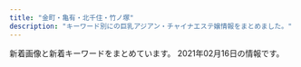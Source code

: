 ```yaml
---
title: "金町・亀有・北千住・竹ノ塚"
description: "キーワード別にの巨乳アジアン・チャイナエステ嬢情報をまとめました。"
---
```


新着画像と新着キーワードをまとめています。
2021年02月16日の情報です。

<DmmAffiliateIns />
<KeywordTable
  shops={
    [
    {
        "keywords": {},
        "img_links": [],
        "name": "\u5fc3",
        "station": "\u6885\u5cf6\u99c5",
        "url": "http://sumirety.xyz/"
    },
    {
        "keywords": {
            "87": 1,
            "83": 2,
            "90": 3,
            "C": 2,
            "D": 1,
            "86": 1
        },
        "img_links": [
            "http://bijin.este.work/s1.png",
            "http://bijin.este.work/2/uploadimg/1591253020.jpg",
            "http://bijin.este.work/sys1.jpg",
            "http://bijin.este.work/sys2.jpg",
            "http://bijin.este.work/2/uploadimg/1591252992.jpg",
            "http://bijin.este.work/2/uploadimg/1612668130.jpeg",
            "http://bijin.este.work/2/uploadimg/1597854926.jpeg",
            "http://bijin.este.work/2/uploadimg/1591886701.jpg",
            "http://bijin.este.work/news.jpg",
            "http://bijin.este.work/m.jpg",
            "http://bijin.este.work/head.jpg",
            "http://bijin.este.work/2/uploadimg/1591886646.jpg",
            "http://bijin.este.work/2/uploadimg/1600148455.jpeg",
            "http://bijin.este.work/int1.png",
            "http://bijin.este.work/staff_t.jpg"
        ],
        "url": "http://bijin.este.work/",
        "station": "\u5317\u5343\u4f4f\u99c5\u897f\u53e3",
        "name": "\u6fc0\u5b89\u7f8e\u4eba"
    },
    {
        "name": "You First*\u30e6\u30fc\u30d5\u30a1\u30fc\u30b9\u30c8",
        "img_links": [
            "http://youfirstesthe.com/images/top/ranking01.png",
            "http://youfirstesthe.com/upload/girl/img02/img1_0008.jpg",
            "http://youfirstesthe.com/upload/girl/img03/img1_0020.jpg",
            "http://youfirstesthe.com/upload/girl/img03/img1_0026.jpg",
            "http://youfirstesthe.com/images/top/ranking03.png",
            "http://youfirstesthe.com/upload/girl/img03/img2_0014.jpg",
            "http://youfirstesthe.com/upload/girl/img02/img1_0004.jpg",
            "http://youfirstesthe.com/upload/girl/img03/img3_0008.jpg",
            "http://youfirstesthe.com/images/common/tel.png",
            "http://youfirstesthe.com/upload/board/img_1555924960.jpg",
            "http://youfirstesthe.com/images/top/pickup_box.png",
            "http://youfirstesthe.com/upload/board/img_1547772766.jpg",
            "http://youfirstesthe.com/upload/girl/img02/img1_0021.jpg",
            "http://youfirstesthe.com/upload/girl/img03/img1_0019.jpg",
            "http://youfirstesthe.com/upload/board/img_1601452249.jpg",
            "http://youfirstesthe.com/images/top/list_btn.png",
            "http://youfirstesthe.com/upload/girl/img03/img4_0007.jpg",
            "http://youfirstesthe.com/images/top/news.png",
            "http://youfirstesthe.com/upload/girl/img02/img1_0019.jpg",
            "http://youfirstesthe.com/images/common/main_txt_corona.jpg",
            "http://youfirstesthe.com/upload/girl/img03/img2_0007.jpg",
            "http://youfirstesthe.com/upload/girl/img03/img2_0016.jpg",
            "http://youfirstesthe.com/upload/board/img_1558501433.jpg",
            "http://youfirstesthe.com/upload/girl/img03/img5_0008.jpg",
            "http://youfirstesthe.com/upload/girl/img02/img1_0024.jpg",
            "http://youfirstesthe.com/upload/girl/img03/img2_0020.jpg",
            "http://youfirstesthe.com/upload/girl/img03/img2_0003.jpg",
            "http://youfirstesthe.com/upload/girl/img03/img1_0024.jpg",
            "http://youfirstesthe.com/images/top/ranking02.png",
            "http://youfirstesthe.com/upload/girl/img03/img3_0003.jpg",
            "http://youfirstesthe.com/upload/board/img_1551939705.jpg",
            "http://youfirstesthe.com/upload/girl/img03/img1_0016.jpg",
            "http://youfirstesthe.com/upload/girl/img03/img1_0027.jpg",
            "http://youfirstesthe.com/upload/girl/img03/img1_0004.jpg",
            "http://youfirstesthe.com/upload/girl/img03/img1_0014.jpg",
            "http://youfirstesthe.com/upload/girl/img03/img3_0007.jpg",
            "http://youfirstesthe.com/upload/girl/img03/img1_0008.jpg",
            "http://youfirstesthe.com/upload/girl/img03/img3_0020.jpg",
            "http://youfirstesthe.com/upload/girl/img02/img1_0020.jpg",
            "http://youfirstesthe.com/upload/girl/img03/img4_0008.jpg",
            "http://youfirstesthe.com/upload/girl/img03/img2_0008.jpg",
            "http://youfirstesthe.com/upload/board/img_1600470945.jpg",
            "http://youfirstesthe.com/upload/girl/img02/img1_0014.jpg",
            "http://youfirstesthe.com/upload/girl/img03/img1_0003.jpg",
            "http://youfirstesthe.com/upload/girl/img02/img1_0016.jpg",
            "http://youfirstesthe.com/upload/girl/img02/img1_0026.jpg",
            "http://youfirstesthe.com/upload/girl/img03/img2_0019.jpg",
            "http://youfirstesthe.com/upload/girl/img02/img1_0003.jpg",
            "http://youfirstesthe.com/upload/girl/img03/img1_0015.jpg",
            "http://youfirstesthe.com/upload/girl/img02/img1_0027.jpg",
            "http://youfirstesthe.com/upload/girl/img03/img1_0007.jpg",
            "http://youfirstesthe.com/upload/girl/img02/img1_0007.jpg",
            "http://youfirstesthe.com/upload/girl/img03/img1_0021.jpg",
            "http://youfirstesthe.com/upload/girl/img02/img1_0015.jpg"
        ],
        "url": "http://youfirstesthe.com/",
        "keywords": {
            "C": 3,
            "\u30bb\u30af\u30b7\u30fc": 6,
            "G": 5,
            "86": 5,
            "D": 4,
            "F": 2,
            "91": 6,
            "E": 22,
            "89": 3,
            "90": 7,
            "87": 3,
            "94": 6,
            "95": 3,
            "92": 6,
            "93": 6,
            "88": 3
        },
        "station": "\u7dbe\u702c\u99c5\u6771\u53e3"
    },
    {
        "keywords": {
            "87": 10,
            "82": 5,
            "85": 5,
            "D": 15,
            "C": 16
        },
        "station": "JR\u91d1\u753a\u99c5\u5317\u53e3",
        "img_links": [
            "http://iyasinobara.oks.bz/images/room2.jpg",
            "http://iyasinobara.oks.bz/photos/sites/36/2020/11/2020112101523963.jpg",
            "http://iyasinobara.oks.bz/images/top.jpg",
            "http://iyasinobara.oks.bz/images/s_news.jpg",
            "http://iyasinobara.oks.bz/images/room1.jpg",
            "http://iyasinobara.oks.bz/images/room4.jpg",
            "http://iyasinobara.oks.bz/images/s_shedule.jpg",
            "http://iyasinobara.oks.bz/images/mobile.jpg",
            "http://iyasinobara.oks.bz/photos/sites/36/2021/01/2021011808544677.jpg",
            "http://iyasinobara.oks.bz/images/room3.jpg",
            "http://iyasinobara.oks.bz/images/s_staff.jpg",
            "http://iyasinobara.oks.bz/photos/sites/36/2020/02/2020021401252254.jpg",
            "http://iyasinobara.oks.bz/photos/sites/36/2019/12/2019121401184994.jpg"
        ],
        "name": "\u7652\u3057\u306e\u8594\u8587",
        "url": "http://iyasinobara.oks.bz/"
    },
    {
        "url": "http://www.relax-miyabi.com/",
        "keywords": {
            "88": 3,
            "86": 3,
            "D": 6
        },
        "name": "\u96c5",
        "station": "\u4e94\u53cd\u91ce\u99c5",
        "img_links": [
            "http://www.relax-miyabi.com/img/slider/3.jpg",
            "http://www.relax-miyabi.com/img/glo_02_off.jpg",
            "http://www.relax-miyabi.com/img/slider/1.jpg",
            "http://www.relax-miyabi.com/files/014-03.jpg",
            "http://www.relax-miyabi.com/img/top-h5R.jpg",
            "http://www.relax-miyabi.com/img/bnr-02_off.jpg",
            "http://www.relax-miyabi.com/img/top-course2_off.jpg",
            "http://www.relax-miyabi.com/img/icon_tel.png",
            "http://www.relax-miyabi.com/img/slider/2.jpg",
            "http://www.relax-miyabi.com/files/014.jpg",
            "http://www.relax-miyabi.com/img/footer-top_off.jpg",
            "http://www.relax-miyabi.com/img/top-course_off.jpg",
            "http://www.relax-miyabi.com/img/glo_05_off.jpg",
            "http://www.relax-miyabi.com/img/glo_04_off.jpg",
            "http://www.relax-miyabi.com/files/019-02.jpg",
            "http://www.relax-miyabi.com/files/014-02.jpg",
            "http://www.relax-miyabi.com/img/bnr-01_off.jpg",
            "http://www.relax-miyabi.com/files/019-03.jpg",
            "http://www.relax-miyabi.com/files/019.jpg",
            "http://www.relax-miyabi.com/img/glo_06_off.jpg",
            "http://www.relax-miyabi.com/img/h4-top.jpg",
            "http://www.relax-miyabi.com/img/glo_01_off.jpg",
            "http://www.relax-miyabi.com/img/top-h5R2.jpg",
            "http://www.relax-miyabi.com/img/glo_03_off.jpg"
        ]
    },
    {
        "url": "http://takamaru.xyz/",
        "name": "\u30b9\u30a4\u30fc\u30c8\u30cf\u30fc\u30c8",
        "station": "JR\u91d1\u753a\u99c5\u5317\u53e3",
        "keywords": {
            "C": 12
        },
        "img_links": [
            "http://takamaru.xyz/uploads/201009/1-201009125049594.jpg",
            "http://takamaru.xyz/static/picture/photo04.jpg",
            "http://takamaru.xyz/uploads/201219/1-201219155A2393.jpg",
            "http://takamaru.xyz/static/picture/photo03.jpg",
            "http://takamaru.xyz/static/picture/tite-staff1.jpg",
            "http://takamaru.xyz/static/picture/photo02.jpg",
            "http://takamaru.xyz/uploads/200717/1-200GFZ05BS.jpg",
            "http://takamaru.xyz/static/picture/baner.jpg",
            "http://takamaru.xyz/static/picture/top2.png",
            "http://takamaru.xyz/static/picture/mobile.png",
            "http://takamaru.xyz/uploads/201203/1-201203134202395.jpg",
            "http://takamaru.xyz/uploads/201007/1-20100G45100148.jpg",
            "http://takamaru.xyz/static/picture/tite-staff.jpg",
            "http://takamaru.xyz/static/picture/photo01.jpg",
            "http://takamaru.xyz/static/picture/news-tit.png",
            "http://takamaru.xyz/static/picture/news-tit1.jpg",
            "http://takamaru.xyz/static/picture/top.jpg",
            "http://takamaru.xyz/static/picture/baner2.jpg",
            "http://takamaru.xyz/uploads/200717/1-200GFUI0L0.jpg"
        ]
    },
    {
        "station": "JR\u91d1\u753a\u99c5\u5317\u53e3",
        "url": "http://urara.tyo.cm/",
        "keywords": {
            "84": 11,
            "D": 99,
            "85": 44,
            "86": 44
        },
        "img_links": [
            "http://urara.tyo.cm/photos/sites/5/2020/09/2020091508111353.jpg",
            "http://urara.tyo.cm/images/link_nav03.png",
            "http://urara.tyo.cm/images/slider03.png",
            "http://urara.tyo.cm/images/slider02.png",
            "http://urara.tyo.cm/images/pagetop.png",
            "http://urara.tyo.cm/images/tit_staff01.png",
            "http://urara.tyo.cm/images/top.png",
            "http://urara.tyo.cm/photos/sites/5/2020/07/2020072904152438.jpg",
            "http://urara.tyo.cm/photos/sites/5/2021/02/2021020505374552.jpg",
            "http://urara.tyo.cm/images/slider01.png",
            "http://urara.tyo.cm/photos/sites/5/2020/11/2020112706272440.jpg",
            "http://urara.tyo.cm/images/tit_staff02.png",
            "http://urara.tyo.cm/photos/sites/5/2020/07/2020072904152344.jpg",
            "http://urara.tyo.cm/photos/sites/5/2020/08/2020082101302071.jpg",
            "http://urara.tyo.cm/photos/sites/5/2020/07/2020072904152581.jpg",
            "http://urara.tyo.cm/photos/sites/5/2020/10/2020101305325670.jpg",
            "http://urara.tyo.cm/images/link_nav05.png",
            "http://urara.tyo.cm/images/link_nav01.png",
            "http://urara.tyo.cm/images/tit_info02.png",
            "http://urara.tyo.cm/images/tit_info01.png",
            "http://urara.tyo.cm/images/ico02.png",
            "http://urara.tyo.cm/images/link_nav06.png",
            "http://urara.tyo.cm/images/link_nav04.png",
            "http://urara.tyo.cm/images/link_nav02.png",
            "http://urara.tyo.cm/images/bg_infotit.png",
            "http://urara.tyo.cm/photos/sites/5/2020/07/2020072904152474.jpg"
        ],
        "name": "\u9e97"
    },
    {
        "url": "http://www.hi-msg.com/tulip/",
        "keywords": {},
        "img_links": [],
        "name": "Tulip\uff5e\u30c1\u30e5\u30fc\u30ea\u30c3\u30d7",
        "station": "JR\u5357\u5343\u4f4f\u99c5\u5357\u53e3"
    },
    {
        "station": "JR\u91d1\u753a\u99c5\u5317\u53e3",
        "url": "http://esthe-aroma.biz/",
        "img_links": [
            "http://esthe-aroma.biz/img/cg02.jpg",
            "http://esthe-aroma.biz/img/fla02.jpg",
            "http://esthe-aroma.biz/img/cg08.jpg",
            "http://esthe-aroma.biz/img/m04.jpg",
            "http://esthe-aroma.biz/img/m06.jpg",
            "http://esthe-aroma.biz/img/cg021.jpg",
            "http://esthe-aroma.biz/img/ff.jpg",
            "http://esthe-aroma.biz/img/cg011.jpg",
            "http://esthe-aroma.biz/img/cg081.jpg",
            "http://esthe-aroma.biz/img/cg06.jpg",
            "http://esthe-aroma.biz/img/cg03.jpg",
            "http://esthe-aroma.biz/img/m02a.jpg",
            "http://esthe-aroma.biz/img/m01.jpg",
            "http://esthe-aroma.biz/img/fla03.jpg",
            "http://esthe-aroma.biz/img/tr02.jpg",
            "http://esthe-aroma.biz/img/no.png",
            "http://esthe-aroma.biz/img/syst.jpg",
            "http://esthe-aroma.biz/img/m02.jpg",
            "http://esthe-aroma.biz/img/cg10.jpg",
            "http://esthe-aroma.biz/img/acct.jpg",
            "http://esthe-aroma.biz/img/m01a.jpg",
            "http://esthe-aroma.biz/img/top.jpg",
            "http://esthe-aroma.biz/img/m03a.jpg",
            "http://esthe-aroma.biz/img/cg101.jpg",
            "http://esthe-aroma.biz/img/cg05.jpg",
            "http://esthe-aroma.biz/img/tr01.jpg",
            "http://esthe-aroma.biz/img/fla01.jpg",
            "http://esthe-aroma.biz/img/cg09.jpg",
            "http://esthe-aroma.biz/img/cg01.jpg",
            "http://esthe-aroma.biz/img/m05a.jpg",
            "http://esthe-aroma.biz/img/cg07.jpg",
            "http://esthe-aroma.biz/img/m03.jpg",
            "http://esthe-aroma.biz/img/stal.jpg",
            "http://esthe-aroma.biz/img/m05.jpg"
        ],
        "name": "Sakura",
        "keywords": {
            "88": 4,
            "D": 18,
            "86": 14
        }
    },
    {
        "url": "http://e-luxury.work/",
        "img_links": [
            "http://e-luxury.work/images/head.jpg",
            "http://e-luxury.work/images/int1.jpg",
            "http://e-luxury.work/img/momoka1.jpg",
            "http://e-luxury.work/images/interior_t.jpg",
            "http://e-luxury.work/images/b1.jpg",
            "http://e-luxury.work/images/7.jpg",
            "http://e-luxury.work/images/6.jpg",
            "http://e-luxury.work/img/yuki1.jpg",
            "http://e-luxury.work/img/mimi1.jpg",
            "http://e-luxury.work/img/eri1.jpg",
            "http://e-luxury.work/img/kayo1.jpg",
            "http://e-luxury.work/images/news.jpg",
            "http://e-luxury.work/images/ta.jpg",
            "http://e-luxury.work/images/int2.jpg",
            "http://e-luxury.work/img/kayo2.jpg",
            "http://e-luxury.work/images/4.jpg",
            "http://e-luxury.work/images/tt.jpg",
            "http://e-luxury.work/images/3.jpg",
            "http://e-luxury.work/images/tel.jpg",
            "http://e-luxury.work/img/mina1.jpg",
            "http://e-luxury.work/images/1.jpg",
            "http://e-luxury.work/images/5.jpg",
            "http://e-luxury.work/images/2.jpg",
            "http://e-luxury.work/img/minami1.jpg",
            "http://e-luxury.work/images/mobile.jpg",
            "http://e-luxury.work/images/sys.jpg",
            "http://e-luxury.work/images/staff_t.jpg"
        ],
        "name": "Angel",
        "keywords": {},
        "station": "\u7dbe\u702c\u99c5\u897f\u53e3"
    },
    {
        "station": "JR\u4e80\u6709\u99c5\u5317\u53e3",
        "img_links": [],
        "name": "\u6e80\u8db3\u5ea6666",
        "keywords": {},
        "url": "http://manzoku666.ests.jp/"
    },
    {
        "keywords": {
            "E": 2,
            "D": 1
        },
        "name": "\u6cc9\u30fb\u3044\u305a\u307f",
        "station": "\u5317\u5343\u4f4f\u99c5\u6771\u53e3",
        "img_links": [
            "https://moon-love.info/images/noImg.jpg",
            "https://moon-love.info/images/returnBtn.png",
            "https://moon-love.info/js/sliderLine/slide_next.png",
            "https://moon-love.info/images/slider1/03.jpg",
            "https://moon-love.info/images/slider1/01.jpg",
            "https://moon-love.info/staffPhoto/b20200711151214.jpg",
            "https://moon-love.info/staffPhoto/s20200711151214.jpg",
            "https://moon-love.info/images/gallery1.png",
            "https://moon-love.info/staffPhoto/b20200527170611.jpg",
            "https://moon-love.info/staffPhoto/s20200527170611.jpg",
            "https://moon-love.info/uploadfiles/images/campaignIyasiHealCom.jpg",
            "https://moon-love.info/js/sliderLine/slide_prev.png",
            "https://moon-love.info/images/mobile.jpg",
            "https://moon-love.info/uploadfiles/Image/image.png",
            "https://moon-love.info/images/slider1/02.jpg"
        ],
        "url": "https://moon-love.info/"
    },
    {
        "station": "JR\u4e80\u6709\u99c5\u5317\u53e3",
        "name": "BODY RESORT",
        "url": "http://massage-esthe.red/",
        "img_links": [
            "http://massage-esthe.red/images/r5.jpg",
            "http://massage-esthe.red/images/staff_images/st6.jpg",
            "http://massage-esthe.red/images/an_5_02.jpg",
            "http://massage-esthe.red/images/an_6_01.jpg",
            "http://massage-esthe.red/images/staff_images/st3.jpg",
            "http://massage-esthe.red/images/slider/slide1s.png",
            "http://massage-esthe.red/images/an_6_02.jpg",
            "http://massage-esthe.red/images/staff_images/st7.jpg",
            "http://massage-esthe.red/images/slider/slide5.png",
            "http://massage-esthe.red/images/staff_images/st9.jpg",
            "http://massage-esthe.red/images/index-2.jpg",
            "http://massage-esthe.red/images/staff_images/st1.jpg",
            "http://massage-esthe.red/images/slider/slide2s.png",
            "http://massage-esthe.red/images/staff_images/sta2.jpg",
            "http://massage-esthe.red/images/staff_images/sta1.jpg",
            "http://massage-esthe.red/images/line1.jpg",
            "http://massage-esthe.red/images/slider/slide2.png",
            "http://massage-esthe.red/images/line.jpg",
            "http://massage-esthe.red/images/fbb.jpg",
            "http://massage-esthe.red/images/slider/slide3.png",
            "http://massage-esthe.red/images/an_2_01.jpg",
            "http://massage-esthe.red/images/an_3_02.jpg",
            "http://massage-esthe.red/images/index-1.jpg",
            "http://massage-esthe.red/images/an_3_01.jpg",
            "http://massage-esthe.red/images/r7.jpg",
            "http://massage-esthe.red/images/r4.jpg",
            "http://massage-esthe.red/images/no.png",
            "http://massage-esthe.red/images/an_4_01.jpg",
            "http://massage-esthe.red/images/staff_images/st5.jpg",
            "http://massage-esthe.red/images/staff_images/sta6.jpg",
            "http://massage-esthe.red/images/an_4_02.jpg",
            "http://massage-esthe.red/images/qr.jpg",
            "http://massage-esthe.red/images/an_1_01.jpg",
            "http://massage-esthe.red/images/r3.jpg",
            "http://massage-esthe.red/images/staff_images/st2.jpg",
            "http://massage-esthe.red/images/an_1_02.jpg",
            "http://massage-esthe.red/images/staff_images/st4.jpg",
            "http://massage-esthe.red/images/e.jpg",
            "http://massage-esthe.red/images/slider/slide1.png",
            "http://massage-esthe.red/images/staff_images/sta7.jpg",
            "http://massage-esthe.red/images/staff_images/sta9.jpg",
            "http://massage-esthe.red/images/slider/slide4s.png",
            "http://massage-esthe.red/images/an_5_01.jpg",
            "http://massage-esthe.red/images/staff_images/sl.png",
            "http://massage-esthe.red/images/r6.jpg",
            "http://massage-esthe.red/images/slider/slide3s.png",
            "http://massage-esthe.red/images/staff_images/sta4.jpg",
            "http://massage-esthe.red/images/an_2_02.jpg",
            "http://massage-esthe.red/images/slider/slide5s.png",
            "http://massage-esthe.red/images/r2.jpg",
            "http://massage-esthe.red/images/slider/slide4.png",
            "http://massage-esthe.red/images/staff_images/sta3.jpg",
            "http://massage-esthe.red/images/staff_images/sta5.jpg"
        ],
        "keywords": {
            "D": 20,
            "C": 2,
            "86": 32
        }
    },
    {
        "station": "JR\u91d1\u753a\u99c5\u5317\u53e3",
        "url": "http://www.kenyoku.work/",
        "keywords": {},
        "img_links": [
            "http://www.kenyoku.work/img/miki1.jpg",
            "http://www.kenyoku.work/images/s1.png",
            "http://www.kenyoku.work/images/info.png",
            "http://www.kenyoku.work/images/2.jpg",
            "http://www.kenyoku.work/images/sys.jpg",
            "http://www.kenyoku.work/images/1.jpg",
            "http://www.kenyoku.work/images/4.jpg",
            "http://www.kenyoku.work/img/ami1.jpg",
            "http://www.kenyoku.work/images/int2.png",
            "http://www.kenyoku.work/images/interior_t.jpg",
            "http://www.kenyoku.work/images/3.jpg",
            "http://www.kenyoku.work/images/b2.jpg",
            "http://www.kenyoku.work/images/int1.png",
            "http://www.kenyoku.work/images/staff_t.jpg",
            "http://www.kenyoku.work/images/b1.jpg",
            "http://www.kenyoku.work/img/risa1.jpg",
            "http://www.kenyoku.work/img/hana1.jpg",
            "http://www.kenyoku.work/images/mobile.jpg",
            "http://www.kenyoku.work/images/head.jpg",
            "http://www.kenyoku.work/images/news.jpg"
        ],
        "name": "\u5065\u6b32"
    },
    {
        "name": "Plaisir\u30fb\u30d7\u30ec\u30b8\u30fc\u30eb",
        "img_links": [
            "https://bright.xyz.mn/images/s_pick.png",
            "https://bright.xyz.mn/photos/sites/10/2021/02/2021020306534154.jpg",
            "https://bright.xyz.mn/images/s_face.jpg",
            "https://bright.xyz.mn/photos/sites/10/2020/08/2020081003373252.jpg",
            "https://bright.xyz.mn/photos/sites/10/2020/11/2020110507362248.jpg",
            "https://bright.xyz.mn/photos/sites/10/2021/02/2021020306534154-308x411.jpg",
            "https://bright.xyz.mn/photos/sites/10/2020/11/2020111606393626.jpg",
            "https://bright.xyz.mn/photos/sites/10/2020/07/202007261153576.jpg",
            "https://bright.xyz.mn/images/s_news.jpg",
            "https://bright.xyz.mn/images/top.png",
            "https://bright.xyz.mn/photos/sites/10/2020/07/2020072612030016.jpg",
            "https://bright.xyz.mn/images/1.jpg",
            "https://bright.xyz.mn/images/s_therapist.jpg",
            "https://bright.xyz.mn/images/mobile.jpg",
            "https://bright.xyz.mn/photos/sites/10/2020/11/2020112603202074-308x411.jpg",
            "https://bright.xyz.mn/photos/sites/10/2020/08/2020081003373131-308x411.jpg",
            "https://bright.xyz.mn/photos/sites/10/2020/11/2020112603202074.jpg",
            "https://bright.xyz.mn/photos/sites/10/2021/02/2021020809400871.jpg",
            "https://bright.xyz.mn/images/s_link.jpg",
            "https://bright.xyz.mn/images/end.png",
            "https://bright.xyz.mn/photos/sites/10/2020/08/2020081003373131.jpg",
            "https://bright.xyz.mn/photos/sites/10/2020/11/2020112603202174.jpg",
            "https://bright.xyz.mn/images/line.png",
            "https://bright.xyz.mn/photos/sites/10/2020/07/2020072611535558.jpg",
            "https://bright.xyz.mn/photos/sites/10/2020/02/2020022201512493.jpg",
            "https://bright.xyz.mn/images/new.jpg",
            "https://bright.xyz.mn/images/2.jpg",
            "https://bright.xyz.mn/photos/sites/10/2020/10/2020100804253425.jpg",
            "https://bright.xyz.mn/photos/sites/10/2020/02/2020022201512671.jpg",
            "https://bright.xyz.mn/photos/sites/10/2020/02/2020022201512635.jpg",
            "https://bright.xyz.mn/images/news_bj3.jpg",
            "https://bright.xyz.mn/images/staff_bj3.jpg"
        ],
        "url": "https://bright.xyz.mn/",
        "station": "JR\u4e80\u6709\u99c5\u5357\u53e3",
        "keywords": {
            "86": 44,
            "83": 22,
            "D": 116,
            "92": 22,
            "G": 22,
            "H": 22,
            "89": 44,
            "88": 66,
            "87": 44,
            "F": 22,
            "E": 88,
            "85": 22
        }
    },
    {
        "name": "\u611b",
        "img_links": [
            "http://ayase-ai.jpest.net/uploads//sites/33/2020/12/r1.png",
            "http://ayase-ai.jpest.net/uploads//sites/33/2020/12/r4-1.png",
            "http://ayase-ai.jpest.net/uploads//sites/33/2020/12/main_bottom.png",
            "http://ayase-ai.jpest.net/uploads//sites/33/2020/12/ss.png",
            "http://ayase-ai.jpest.net/uploads//sites/33/2020/11/g3-225x300.jpg",
            "http://ayase-ai.jpest.net/uploads//sites/33/2020/12/re.jpg",
            "http://ayase-ai.jpest.net/uploads//sites/33/2020/12/r2-1.png",
            "http://ayase-ai.jpest.net/uploads//sites/33/2020/12/shishu-2.png",
            "http://ayase-ai.jpest.net/uploads//sites/33/2020/11/g1.jpg",
            "http://ayase-ai.jpest.net/uploads//sites/33/2020/11/g2.jpg",
            "http://ayase-ai.jpest.net/uploads//sites/33/2020/11/g5.jpg",
            "http://ayase-ai.jpest.net/uploads//sites/33/2021/01/g1.jpg",
            "http://ayase-ai.jpest.net/uploads//sites/33/2020/12/main_bottom-1.png",
            "http://ayase-ai.jpest.net/uploads//sites/33/2020/11/g3.jpg",
            "http://ayase-ai.jpest.net/uploads//sites/33/2020/11/g2-225x300.jpg",
            "http://ayase-ai.jpest.net/uploads//sites/33/2020/12/main_top.png",
            "http://ayase-ai.jpest.net/uploads//sites/33/2020/11/m-top02-1.jpg",
            "http://ayase-ai.jpest.net/uploads//sites/33/2020/12/r3-1.png",
            "http://ayase-ai.jpest.net/uploads//sites/33/2021/01/g1-225x300.jpg",
            "http://ayase-ai.jpest.net/uploads//sites/33/2020/12/ma01-1.jpg",
            "http://ayase-ai.jpest.net/uploads//sites/33/2020/11/g5-225x300.jpg",
            "http://ayase-ai.jpest.net/uploads//sites/33/2020/12/main_top-1.png",
            "http://ayase-ai.jpest.net/uploads//sites/33/2020/11/g4-225x300.jpg",
            "http://ayase-ai.jpest.net/uploads//sites/33/2020/11/g1-225x300.jpg",
            "http://ayase-ai.jpest.net/uploads//sites/33/2020/11/g4.jpg",
            "http://ayase-ai.jpest.net/uploads//sites/33/2020/12/mobile-1.jpg",
            "http://ayase-ai.jpest.net/uploads//sites/33/2020/11/g6-225x300.jpg",
            "http://ayase-ai.jpest.net/uploads//sites/33/2020/11/g6.jpg"
        ],
        "keywords": {},
        "station": "\u7dbe\u702c\u99c5\u6771\u53e3",
        "url": "http://ayase-ai.jpest.net/"
    },
    {
        "name": "\u697d",
        "url": "http://raku.est888.com/",
        "keywords": {
            "87": 2,
            "D": 1,
            "C": 2,
            "89": 1
        },
        "station": "JR\u91d1\u753a\u99c5\u5317\u53e3",
        "img_links": [
            "http://raku.est888.com/css/staff/staff01-a.png",
            "http://raku.est888.com/css/nav/nav-001.jpg",
            "http://raku.est888.com/css/staff/staff002-a.png",
            "http://raku.est888.com/css/top02-left.png",
            "http://raku.est888.com/css/nav/nav-004.jpg",
            "http://raku.est888.com/css/nav/nav-005.jpg",
            "http://raku.est888.com/css/cam01.jpg",
            "http://raku.est888.com/css/nav/nav-003.jpg",
            "http://raku.est888.com/css/nav/nav-006.jpg",
            "http://raku.est888.com/css/osusume01.jpg",
            "http://raku.est888.com/css/tel.png",
            "http://raku.est888.com/css/staff/staff0001-a.png",
            "http://raku.est888.com/css/nav/nav-002.jpg"
        ]
    },
    {
        "url": "http://ningyo-hime.com/",
        "station": "\u7dbe\u702c\u99c5\u6771\u53e3",
        "img_links": [
            "http://ningyo-hime.com/staffPhoto/b20191003141511.jpg",
            "http://ningyo-hime.com/staffPhoto/s20201212112712.jpg",
            "http://ningyo-hime.com/staffPhoto/b20200905132814.jpg",
            "http://ningyo-hime.com/images/returnBtn.png",
            "http://ningyo-hime.com/staffPhoto/b20200707192550.jpg",
            "http://ningyo-hime.com/staffPhoto/s20200630134438.jpg",
            "http://ningyo-hime.com/images/slider1/03.jpg",
            "http://ningyo-hime.com/images/gallery1.png",
            "http://ningyo-hime.com/staffPhoto/s20200707192550.jpg",
            "http://ningyo-hime.com/staffPhoto/s20200905132814.jpg",
            "http://ningyo-hime.com/images/slider1/01.jpg",
            "http://ningyo-hime.com/images/mobile.jpg",
            "http://ningyo-hime.com/staffPhoto/s20201230174356.jpg",
            "http://ningyo-hime.com/js/sliderLine/slide_prev.png",
            "http://ningyo-hime.com/staffPhoto/b20201101082513.jpg",
            "http://ningyo-hime.com/staffPhoto/b20201230174356.jpg",
            "http://ningyo-hime.com/staffPhoto/s20201101082513.jpg",
            "http://ningyo-hime.com/uploadfiles/Image/campaignNingyoHimeCom.jpg",
            "http://ningyo-hime.com/js/sliderLine/slide_next.png",
            "http://ningyo-hime.com/staffPhoto/s20200626161755.jpg",
            "http://ningyo-hime.com/staffPhoto/b20200626161755.jpg",
            "http://ningyo-hime.com/staffPhoto/s20201212104914.jpg",
            "http://ningyo-hime.com/staffPhoto/b20201212104914.jpg",
            "http://ningyo-hime.com/staffPhoto/b20200630134438.jpg",
            "http://ningyo-hime.com/staffPhoto/b20201212112712.jpg",
            "http://ningyo-hime.com/staffPhoto/s20191003141511.jpg"
        ],
        "keywords": {
            "84": 1,
            "D": 5,
            "C": 2
        },
        "name": "\u4eba\u9b5a\u59eb"
    },
    {
        "station": "JR\u4e80\u6709\u99c5\u5357\u53e3",
        "name": "Lux\u30fb\u30e9\u30c3\u30af\u30b9",
        "keywords": {
            "85": 2,
            "88": 2,
            "C": 14,
            "E": 2,
            "87": 1,
            "84": 1,
            "D": 3,
            "G": 1
        },
        "url": "https://lux.abnavi.info/",
        "img_links": [
            "http://komajo2.a1.ies.bz/upload/sites/13/2020/12/2020121219411983.jpg",
            "https://lux.abnavi.info/images/nbj3.jpg",
            "https://lux.abnavi.info/images/room2.jpg",
            "https://lux.abnavi.info/images/s_pick.jpg",
            "https://lux.abnavi.info/images/acc6.jpg",
            "https://lux.abnavi.info/photos/sites/13/2020/12/2020121219411983.jpg",
            "https://lux.abnavi.info/images/room3.jpg",
            "https://lux.abnavi.info/images/s_link.png",
            "http://komajo2.a1.ies.bz/upload/sites/13/2020/12/2020121219412237.jpg",
            "https://lux.abnavi.info/photos/sites/13/2020/12/2020121219412237.jpg",
            "https://lux.abnavi.info/photos/sites/13/2021/02/2021020819130189.jpg",
            "https://lux.abnavi.info/photos/sites/13/2020/12/2020121219411956.jpg",
            "https://lux.abnavi.info/images/acc5.jpg",
            "https://lux.abnavi.info/images/acc3.jpg",
            "https://lux.abnavi.info/images/acc2.jpg",
            "https://lux.abnavi.info/images/s_staff.png",
            "https://lux.abnavi.info/images/room4.jpg",
            "http://komajo2.a1.ies.bz/upload/sites/13/2021/02/2021020819130189.jpg",
            "https://lux.abnavi.info/images/acc4.jpg",
            "https://lux.abnavi.info/photos/sites/13/2020/12/2020121219412144.jpg",
            "https://lux.abnavi.info/images/top.png",
            "https://lux.abnavi.info/photos/sites/13/2020/12/2020121219411715.jpg",
            "https://lux.abnavi.info/images/mobile.png",
            "https://lux.abnavi.info/images/info.jpg",
            "https://lux.abnavi.info/images/acc1.jpg",
            "https://lux.abnavi.info/images/s_news.png",
            "https://lux.abnavi.info/images/nbj1.png",
            "https://lux.abnavi.info/images/room1.jpg"
        ]
    },
    {
        "station": "JR\u4e80\u6709\u99c5\u5357\u53e3",
        "img_links": [
            "http://koi.rankuens.com/css/staff/staff08.jpg",
            "http://koi.rankuens.com/css/nav/nav02.jpg",
            "http://koi.rankuens.com/css/nav/nav01.jpg",
            "http://koi.rankuens.com/css/nav/nav03.jpg",
            "http://koi.rankuens.com/css/nav/nav06.jpg",
            "http://koi.rankuens.com/css/top005.jpg",
            "http://koi.rankuens.com/css/right.jpg",
            "http://koi.rankuens.com/css/top-001.jpg",
            "http://koi.rankuens.com/css/staff/staff0005-b.jpg",
            "http://koi.rankuens.com/css/staff/staff0006.jpg",
            "http://koi.rankuens.com/css/staff/staff0005.jpg",
            "http://koi.rankuens.com/css/nav/nav05.jpg",
            "http://koi.rankuens.com/css/top004.jpg",
            "http://koi.rankuens.com/css/staff/staff10.jpg",
            "http://koi.rankuens.com/css/left.jpg",
            "http://koi.rankuens.com/css/head03.jpg",
            "http://koi.rankuens.com/css/nav/nav04.jpg",
            "http://koi.rankuens.com/css/staff/staff09.jpg"
        ],
        "name": "\u604b\u4eba\u697d\u5712",
        "keywords": {
            "D": 3,
            "86": 2,
            "89": 1,
            "87": 2,
            "E": 2
        },
        "url": "http://koi.rankuens.com/"
    },
    {
        "name": "Spring-\u30b9\u30d7\u30ea\u30f3\u30b0-",
        "url": "http://spring02.est888.com/",
        "keywords": {
            "G": 1,
            "89": 1,
            "C": 4,
            "90": 3,
            "E": 2,
            "84": 1,
            "85": 3,
            "91": 1
        },
        "img_links": [
            "http://spring02.est888.com/css/staff/staff003-b.png",
            "http://spring02.est888.com/css/nav/nav-001.png",
            "http://spring02.est888.com/css/tel.png",
            "http://spring02.est888.com/css/osusume01.png",
            "http://spring02.est888.com/css/staff/staff09.png",
            "http://spring02.est888.com/css/staff/staff005.png",
            "http://spring02.est888.com/css/staff/staff005-b.png",
            "http://spring02.est888.com/css/staff/staff0008.png",
            "http://spring02.est888.com/css/staff/staff04.png",
            "http://spring02.est888.com/css/staff/staff005-a.png",
            "http://spring02.est888.com/css/nav/nav-006.png",
            "http://spring02.est888.com/css/staff/staff12.png",
            "http://spring02.est888.com/css/staff/staff12-b.png",
            "http://spring02.est888.com/css/staff/staff008-b.png",
            "http://spring02.est888.com/css/staff/staff11.png",
            "http://spring02.est888.com/css/nav/nav-005.png",
            "http://spring02.est888.com/css/staff/staff010-b.png",
            "http://spring02.est888.com/css/staff/staff12-a.png",
            "http://spring02.est888.com/css/top04.png",
            "http://spring02.est888.com/css/staff/staff04-a.png",
            "http://spring02.est888.com/css/top003.png",
            "http://spring02.est888.com/css/staff/staff01-b.png",
            "http://spring02.est888.com/css/staff/staff09-a.png",
            "http://spring02.est888.com/css/top01.png",
            "http://spring02.est888.com/css/staff/staff010.png",
            "http://spring02.est888.com/css/staff/staff11-a.png",
            "http://spring02.est888.com/css/staff/staff04-b.png",
            "http://spring02.est888.com/css/nav/nav-004.png",
            "http://spring02.est888.com/css/staff/staff09-b.png",
            "http://spring02.est888.com/css/staff/staff03-a.png",
            "http://spring02.est888.com/css/top02-left.png",
            "http://spring02.est888.com/css/nav/nav-003.png",
            "http://spring02.est888.com/css/nav/nav-002.png",
            "http://spring02.est888.com/css/staff/staff01-a.png",
            "http://spring02.est888.com/css/staff/staff010-a.png",
            "http://spring02.est888.com/css/staff/staff03.png",
            "http://spring02.est888.com/css/staff/staff11-b.png",
            "http://spring02.est888.com/css/staff/staff01.png"
        ],
        "station": "\u7dbe\u702c\u99c5\u897f\u53e3"
    },
    {
        "url": "http://relax-esthe.tokyo/",
        "img_links": [
            "http://relax-esthe.tokyo/css/staff/staff01.png",
            "http://relax-esthe.tokyo/css/staff/staff02.png",
            "http://relax-esthe.tokyo/css/staff/staff05.png",
            "http://relax-esthe.tokyo/css/top-left01.jpg",
            "http://relax-esthe.tokyo/css/m-top-right02.jpg",
            "http://relax-esthe.tokyo/css/staff/staff0n.png",
            "http://relax-esthe.tokyo/css/m-right.jpg",
            "http://relax-esthe.tokyo/css/m-top-right03.jpg",
            "http://relax-esthe.tokyo/css/m-left.jpg",
            "http://relax-esthe.tokyo/css/staff/staff07.png",
            "http://relax-esthe.tokyo/css/staff/staff06.png",
            "http://relax-esthe.tokyo/css/m-head1.jpg",
            "http://relax-esthe.tokyo/images/call.png",
            "http://relax-esthe.tokyo/css/staff/staff08.png",
            "http://relax-esthe.tokyo/css/m-top02.jpg",
            "http://relax-esthe.tokyo/css/m-top-right04.jpg",
            "http://relax-esthe.tokyo/css/staff/staff03.png",
            "http://relax-esthe.tokyo/css/m-yejiao.jpg",
            "http://relax-esthe.tokyo/css/m-top-right01.jpg"
        ],
        "name": "\u3084\u3059\u3089\u304e",
        "keywords": {},
        "station": "\u6885\u5cf6\u99c5"
    },
    {
        "img_links": [
            "http://bananokoi.ies.bz/photos/sites/53/2021/01/2021011602200137.jpg",
            "http://bananokoi.ies.bz/photos/sites/53/2020/12/2020122306264975.jpg",
            "http://bananokoi.ies.bz/photos/sites/53/2019/10/2019100807095912.jpg",
            "http://bananokoi.ies.bz/photos/sites/53/2020/01/2020010303302126.jpg",
            "http://bananokoi.ies.bz/photos/sites/53/2020/03/2020031706295336.jpg",
            "http://bananokoi.ies.bz/photos/sites/53/2020/10/2020101906190427.jpg",
            "http://bananokoi.ies.bz/images/top.jpg",
            "http://bananokoi.ies.bz/photos/sites/53/2020/08/2020081801004276.jpg",
            "http://bananokoi.ies.bz/photos/sites/53/2020/02/202002210532112.jpg",
            "http://bananokoi.ies.bz/photos/sites/53/2020/02/2020022204462823.jpg",
            "http://bananokoi.ies.bz/photos/sites/53/2019/09/2019093008164370.jpg",
            "http://bananokoi.ies.bz/images/news_bj1.png",
            "http://bananokoi.ies.bz/photos/sites/53/2020/10/2020101705493891.jpg",
            "http://bananokoi.ies.bz/images/s_link.png",
            "http://bananokoi.ies.bz/photos/sites/53/2021/02/2021020705035989.jpg",
            "http://bananokoi.ies.bz/photos/sites/53/2020/11/2020110503264562.jpg",
            "http://bananokoi.ies.bz/photos/sites/53/2020/12/2020121503311780.jpg",
            "http://bananokoi.ies.bz/photos/sites/53/2019/11/2019112509563092.jpg",
            "http://bananokoi.ies.bz/photos/sites/53/2019/11/2019111506470991.jpg",
            "http://bananokoi.ies.bz/photos/sites/53/2019/12/2019120604135958.jpg",
            "http://bananokoi.ies.bz/photos/sites/53/2020/06/2020061703534053.jpg",
            "http://bananokoi.ies.bz/photos/sites/53/2021/01/2021011905294561.jpg",
            "http://bananokoi.ies.bz/photos/sites/53/2020/02/2020021601411955.jpg",
            "http://bananokoi.ies.bz/photos/sites/53/2020/01/2020012905580453.jpg",
            "http://bananokoi.ies.bz/photos/sites/53/2019/11/201911280504516.jpg",
            "http://bananokoi.ies.bz/photos/sites/53/2020/03/2020032705040960.jpg",
            "http://bananokoi.ies.bz/photos/sites/53/2019/11/2019112805045756.jpg",
            "http://bananokoi.ies.bz/photos/sites/53/2020/01/2020011802175754.jpg",
            "http://bananokoi.ies.bz/photos/sites/53/2019/08/2019082408250582.jpg",
            "http://bananokoi.ies.bz/photos/sites/53/2020/06/2020063005375274.jpg",
            "http://bananokoi.ies.bz/photos/sites/53/2019/09/2019091001154919.jpg",
            "http://bananokoi.ies.bz/photos/sites/53/2020/01/2020012905575764.jpg",
            "http://bananokoi.ies.bz/photos/sites/53/2020/08/202008300527126.jpg",
            "http://bananokoi.ies.bz/photos/sites/53/2020/11/202011280901218.jpg",
            "http://bananokoi.ies.bz/photos/sites/53/2019/12/2019120604140617.jpg",
            "http://bananokoi.ies.bz/images/s3.jpg",
            "http://bananokoi.ies.bz/photos/sites/53/2020/02/2020020108400986.jpg",
            "http://bananokoi.ies.bz/photos/sites/53/2019/11/2019112805050353.jpg",
            "http://bananokoi.ies.bz/images/news_bj3.png",
            "http://bananokoi.ies.bz/photos/sites/53/2020/02/2020021601411832.jpg",
            "http://bananokoi.ies.bz/photos/sites/53/2019/08/2019082409223122.jpg",
            "http://bananokoi.ies.bz/photos/sites/53/2020/02/2020020204205679.jpg",
            "http://bananokoi.a6.reraku.work/upload/sites/53/2021/02/2021020705035989.jpg",
            "http://bananokoi.ies.bz/photos/sites/53/2019/12/2019120604141324.jpg",
            "http://bananokoi.ies.bz/photos/sites/53/2019/09/2019093008164995.jpg",
            "http://bananokoi.ies.bz/photos/sites/53/2020/01/2020011802175533.jpg",
            "http://bananokoi.ies.bz/photos/sites/53/2021/01/2021010905422788.jpg",
            "http://bananokoi.ies.bz/photos/sites/53/2019/10/201910100356119.jpg",
            "http://bananokoi.ies.bz/photos/sites/53/2019/08/2019082205504462.jpg",
            "http://bananokoi.ies.bz/photos/sites/53/2020/03/2020031706294445.jpg",
            "http://bananokoi.ies.bz/photos/sites/53/2020/12/2020120601271370.jpg",
            "http://bananokoi.ies.bz/photos/sites/53/2020/07/2020072004552537.jpg",
            "http://bananokoi.ies.bz/photos/sites/53/2020/09/2020091405284352.jpg",
            "http://bananokoi.ies.bz/photos/sites/53/2020/01/2020010804074123.jpg",
            "http://bananokoi.ies.bz/photos/sites/53/2021/01/2021010706341642.jpg",
            "http://bananokoi.ies.bz/photos/sites/53/2019/10/2019100807095937.jpg",
            "http://bananokoi.ies.bz/photos/sites/53/2020/02/2020020108400481.jpg",
            "http://bananokoi.ies.bz/photos/sites/53/2020/01/2020010804073793.jpg",
            "http://bananokoi.ies.bz/photos/sites/53/2020/11/2020110807293666.jpg",
            "http://bananokoi.ies.bz/images/mobile.jpg",
            "http://bananokoi.ies.bz/photos/sites/53/2020/11/2020111505532746.jpg",
            "http://bananokoi.ies.bz/photos/sites/53/2020/01/2020010303301377.jpg",
            "http://bananokoi.ies.bz/images/end.jpg",
            "http://bananokoi.ies.bz/photos/sites/53/2020/12/2020121106361635.jpg",
            "http://bananokoi.ies.bz/images/s_news.png",
            "http://bananokoi.ies.bz/images/s_staff.png",
            "http://bananokoi.ies.bz/photos/sites/53/2019/10/2019101907391084.jpg",
            "http://bananokoi.ies.bz/photos/sites/53/2019/11/2019112509562424.jpg"
        ],
        "keywords": {
            "85": 306,
            "86": 442,
            "82": 102,
            "D": 680,
            "87": 238,
            "E": 204,
            "83": 272,
            "88": 68,
            "C": 585
        },
        "station": "\u7dbe\u702c\u99c5\u6771\u53e3",
        "url": "http://bananokoi.ies.bz/",
        "name": "\u82b1\u306e\u604b"
    },
    {
        "station": "\u6885\u5cf6\u99c5",
        "keywords": {},
        "name": "\u5065\u5eb7\u306e\u5bb6",
        "url": "http://kenkounoie-umejima.este88.com/",
        "img_links": [
            "http://kenkounoie-umejima.este88.com/images/acc5.jpg",
            "http://kenkounoie-umejima.este88.com/images/info.png",
            "http://kenkounoie-umejima.este88.com/images/img2.jpg",
            "http://kenkounoie-umejima.este88.com/images/img1.jpg",
            "http://kenkounoie-umejima.este88.com/images/acc2.jpg",
            "http://kenkounoie-umejima.este88.com/gals/rika1.jpg",
            "http://kenkounoie-umejima.este88.com/images/acc1.jpg",
            "http://kenkounoie-umejima.este88.com/images/qr.jpg",
            "http://kenkounoie-umejima.este88.com/gals/emi1.jpg",
            "http://kenkounoie-umejima.este88.com/i/sp02.jpg",
            "http://kenkounoie-umejima.este88.com/gals/kiki1.jpg",
            "http://kenkounoie-umejima.este88.com/gals/mimi1.jpg",
            "http://kenkounoie-umejima.este88.com/images/img3.jpg",
            "http://kenkounoie-umejima.este88.com/images/acc4.jpg",
            "http://kenkounoie-umejima.este88.com/images/acc3.jpg",
            "http://kenkounoie-umejima.este88.com/images/img4.jpg",
            "http://kenkounoie-umejima.este88.com/gals/akane1.jpg",
            "http://kenkounoie-umejima.este88.com/gals/ai1.jpg",
            "http://kenkounoie-umejima.este88.com/gals/risa1.jpg"
        ]
    },
    {
        "station": "\u7dbe\u702c\u99c5",
        "url": "https://heart-peace.business.site/",
        "keywords": {},
        "name": "heart Peace \uff5e\u30cf\u30fc\u30c8\u30d4\u30fc\u30b9\uff5e",
        "img_links": []
    },
    {
        "name": "LUCKY",
        "keywords": {
            "84": 3,
            "D": 4,
            "87": 4,
            "89": 2,
            "C": 8,
            "90": 5,
            "83": 5,
            "92": 3,
            "86": 2
        },
        "img_links": [
            "http://lucky.weblog.tc/2/uploadimg/1591253175.jpg",
            "http://lucky.weblog.tc/2/uploadimg/1591253020.jpg",
            "http://lucky.weblog.tc/2/uploadimg/1591886646.jpg",
            "http://lucky.weblog.tc/2/uploadimg/1591252992.jpg",
            "http://lucky.weblog.tc/2/uploadimg/1600148455.jpeg",
            "http://lucky.weblog.tc/2/uploadimg/1613027456.jpeg",
            "http://lucky.weblog.tc/2/uploadimg/1591886701.jpg",
            "http://lucky.weblog.tc/2/uploadimg/1597854926.jpeg",
            "http://lucky.weblog.tc/2/uploadimg/1610781080.jpeg",
            "http://lucky.weblog.tc/icon2.png",
            "http://lucky.weblog.tc/loader.png"
        ],
        "url": "http://lucky.weblog.tc/",
        "station": "\u7dbe\u702c\u99c5\u6771\u53e3"
    },
    {
        "station": "\u5800\u5207\u83d6\u84b2\u5712\u99c5",
        "name": "\u541b\u5b89",
        "keywords": {},
        "url": "https://kungangm.jimdofree.com/",
        "img_links": [
            "https://image.jimcdn.com/app/cms/image/transf/dimension=1080x1024:format=jpg/path/s491738307dab8ed0/image/i0ab0a1b77accb1c7/version/1613196837/image.jpg",
            "https://image.jimcdn.com/app/cms/image/transf/dimension=1080x1024:format=jpg/path/s491738307dab8ed0/image/ie54739bfe4411825/version/1611138624/image.jpg",
            "https://image.jimcdn.com/app/cms/image/transf/none/path/s491738307dab8ed0/image/iba7a970dbc047ea1/version/1613136060/image.jpg",
            "https://image.jimcdn.com/app/cms/image/transf/none/path/s491738307dab8ed0/image/i5806f8c0fbbca598/version/1417614009/image.jpg"
        ]
    },
    {
        "url": "http://h-rlx.xyz/",
        "station": "JR\u4e80\u6709\u99c5\u5317\u53e3",
        "name": "\u82b1\u5c4b",
        "img_links": [
            "http://h-rlx.xyz/girl/011.jpg",
            "http://h-rlx.xyz/girl/010.jpg",
            "http://h-rlx.xyz/girl/04.jpg",
            "http://h-rlx.xyz/images/info_10.jpg",
            "http://h-rlx.xyz/images/index_01.jpg",
            "http://h-rlx.xyz/images/index_12.jpg",
            "http://h-rlx.xyz/images/index_06.jpg",
            "http://h-rlx.xyz/girl/03a.jpg",
            "http://h-rlx.xyz/images/index_05.jpg",
            "http://h-rlx.xyz/girl/012.jpg",
            "http://h-rlx.xyz/images/index_21.jpg",
            "http://h-rlx.xyz/images/index_09.jpg",
            "http://h-rlx.xyz/images/index_14.jpg",
            "http://h-rlx.xyz/images/index_07.jpg",
            "http://h-rlx.xyz/girl/00.jpg",
            "http://h-rlx.xyz/images/index_10.jpg",
            "http://h-rlx.xyz/girl/08a.jpg",
            "http://h-rlx.xyz/girl/09.jpg",
            "http://h-rlx.xyz/images/index_16.jpg",
            "http://h-rlx.xyz/girl/08.jpg",
            "http://h-rlx.xyz/images/index_04.jpg",
            "http://h-rlx.xyz/images/staff_10.jpg",
            "http://h-rlx.xyz/images/rec_10.jpg",
            "http://h-rlx.xyz/girl/04a.jpg",
            "http://h-rlx.xyz/girl/05a.jpg",
            "http://h-rlx.xyz/girl/013.jpg",
            "http://h-rlx.xyz/images/index_11.jpg",
            "http://h-rlx.xyz/girl/06.jpg",
            "http://h-rlx.xyz/images/02.jpg",
            "http://h-rlx.xyz/images/index_15.jpg",
            "http://h-rlx.xyz/images/index_24.jpg",
            "http://h-rlx.xyz/girl/02.jpg",
            "http://h-rlx.xyz/images/index_19.jpg",
            "http://h-rlx.xyz/girl/014.jpg",
            "http://h-rlx.xyz/images/index_23.jpg",
            "http://h-rlx.xyz/images/info.jpg",
            "http://h-rlx.xyz/girl/07.jpg",
            "http://h-rlx.xyz/girl/07a.jpg",
            "http://h-rlx.xyz/images/index_18.jpg",
            "http://h-rlx.xyz/images/index_20.jpg",
            "http://h-rlx.xyz/girl/03.jpg",
            "http://h-rlx.xyz/images/index_26.jpg",
            "http://h-rlx.xyz/girl/09a.jpg",
            "http://h-rlx.xyz/girl/01a.jpg",
            "http://h-rlx.xyz/girl/015.jpg",
            "http://h-rlx.xyz/images/rec.jpg",
            "http://h-rlx.xyz/girl/012a.jpg",
            "http://h-rlx.xyz/girl/013a.jpg",
            "http://h-rlx.xyz/images/index_02.jpg",
            "http://h-rlx.xyz/girl/05.jpg",
            "http://h-rlx.xyz/images/01.jpg",
            "http://h-rlx.xyz/girl/06a.jpg",
            "http://h-rlx.xyz/images/index_03.jpg",
            "http://h-rlx.xyz/girl/01.jpg"
        ],
        "keywords": {}
    },
    {
        "img_links": [
            "http://bientid.xyz/webstyle/sp_header.png",
            "http://bientid.xyz/uploads/allimg/210126/1-210126150KC30.jpg",
            "http://bientid.xyz/webstyle/sp_ico03.png",
            "http://bientid.xyz/uploads/210126/1-210126150T3c8.jpg",
            "http://bientid.xyz/webstyle/info.jpg",
            "http://bientid.xyz/uploads/210203/1-21020315120VF.jpg",
            "http://bientid.xyz/webstyle/end.png",
            "http://bientid.xyz/webstyle/sp_ico04.png",
            "http://bientid.xyz/uploads/allimg/210126/1-210126150H2237.jpg",
            "http://bientid.xyz/uploads/210203/1-210203151151H2.jpg",
            "http://bientid.xyz/uploads/allimg/200513/1-2005131R509.jpg",
            "http://bientid.xyz/uploads/allimg/210126/1-210126150FEB.jpg",
            "http://bientid.xyz/uploads/210203/1-210203151134C5.jpg",
            "http://bientid.xyz/webstyle/sp_ico02.png",
            "http://bientid.xyz/webstyle/sp_ico05.png",
            "http://bientid.xyz/uploads/allimg/210126/1-210126140942300.png",
            "http://bientid.xyz/webstyle/sp_ico01.png",
            "http://bientid.xyz/uploads/allimg/210104/1-210104143G2.jpg",
            "http://bientid.xyz/uploads/allimg/210126/1-210126150A4T4.jpg",
            "http://bientid.xyz/webstyle/sp_ico06.png",
            "http://bientid.xyz/uploads/allimg/200704/1-200F41K637.jpg"
        ],
        "url": "http://bientid.xyz/",
        "name": "\u521d\u604b",
        "keywords": {
            "D": 3,
            "86": 1,
            "C": 9,
            "88": 1
        },
        "station": "\u7af9\u30ce\u585a\u99c5\u897f\u53e3"
    },
    {
        "img_links": [
            "https://anna.iest.info/images/05.jpg",
            "https://anna.iest.info/photos/sites/32/2020/09/2020092310104790.jpg",
            "https://anna.iest.info/photos/sites/32/2020/09/2020092310230663.jpg",
            "https://anna.iest.info/photos/sites/32/2021/01/2021012102543828.jpg",
            "https://anna.iest.info/images/side_link02.png",
            "https://anna.iest.info/photos/sites/32/2020/12/2020122407252653.jpg",
            "https://anna.iest.info/photos/sites/32/2021/01/2021012302265121.jpg",
            "https://anna.iest.info/images/side_link03.png",
            "https://anna.iest.info/images/room2.jpg",
            "https://anna.iest.info/photos/sites/32/2020/09/2020092310180247.jpg",
            "https://anna.iest.info/photos/sites/32/2020/09/2020092310053060.jpg",
            "https://anna.iest.info/images/room4.jpg",
            "https://anna.iest.info/images/room3.jpg",
            "https://anna.iest.info/photos/sites/32/2020/11/2020110204554291.jpg",
            "https://anna.iest.info/photos/sites/32/2021/01/202101230226466.jpg",
            "https://anna.iest.info/photos/sites/32/2020/10/2020102309073277.jpg",
            "https://anna.iest.info/images/sp_top.jpg",
            "https://anna.iest.info/photos/sites/32/2020/09/2020092404431618.jpg",
            "https://anna.iest.info/photos/sites/32/2020/09/2020092310095442.jpg",
            "https://anna.iest.info/photos/sites/32/2021/01/2021012102544587.jpg",
            "https://anna.iest.info/photos/sites/32/2020/09/2020092310084345.jpg",
            "https://anna.iest.info/images/room1.jpg",
            "https://anna.iest.info/images/top.png",
            "https://anna.iest.info/images/09.jpg",
            "https://anna.iest.info/photos/sites/32/2020/09/2020092310053021.jpg"
        ],
        "url": "https://anna.iest.info/",
        "keywords": {
            "87": 92,
            "86": 25,
            "85": 23,
            "E": 69,
            "83": 23,
            "88": 23,
            "C": 46,
            "80": 23,
            "D": 94
        },
        "name": "\u5b89\u5a1c\u30fb\u30a2\u30f3\u30ca",
        "station": "\u7af9\u30ce\u585a\u99c5\u6771\u53e3"
    },
    {
        "url": "http://rakuen.ies.fun/",
        "keywords": {
            "85": 5,
            "83": 5,
            "C": 5,
            "D": 15,
            "86": 10
        },
        "img_links": [
            "http://rakuen.ies.fun/photos/sites/40/2021/02/2021020106592856.jpg",
            "http://rakuen.ies.fun/images/s3.jpg",
            "http://rakuen.ies.fun/images/mobile.jpg",
            "http://rakuen.ies.fun/images/room4.jpg",
            "http://rakuen.ies.fun/photos/sites/40/2021/02/202102010659230.jpg",
            "http://rakuen.ies.fun/images/info.jpg",
            "http://rakuen.ies.fun/images/s_staff.png",
            "http://rakuen.ies.fun/images/info2.jpg",
            "http://rakuen.ies.fun/images/s_news.jpg",
            "http://rakuen.ies.fun/images/room1.jpg",
            "http://rakuen.ies.fun/images/room2.jpg",
            "http://rakuen.ies.fun/photos/sites/40/2021/02/2021020106592140.jpg",
            "http://rakuen.ies.fun/images/tel.jpg",
            "http://rakuen.ies.fun/images/room3.jpg",
            "http://rakuen.ies.fun/images/s_link.png",
            "http://rakuen.ies.fun/photos/sites/40/2021/02/2021020106591748.jpg"
        ],
        "name": "\u7e01",
        "station": "\u897f\u65b0\u4e95\u99c5\u897f\u53e3"
    },
    {
        "img_links": [
            "http://angela.esjp.xyz/girl/5.jpg",
            "http://angela.esjp.xyz/images/newsbg.png",
            "http://angela.esjp.xyz/images/mobile_bg.png",
            "http://angela.esjp.xyz/girl/4.jpg",
            "http://angela.esjp.xyz/images/roomimg/photo01.jpg",
            "http://angela.esjp.xyz/girl/3.jpg",
            "http://angela.esjp.xyz/images/nophotos.jpg",
            "http://angela.esjp.xyz/images/topbg.jpg",
            "http://angela.esjp.xyz/girl/1.jpg",
            "http://angela.esjp.xyz/images/staff_bg.png",
            "http://angela.esjp.xyz/images/roomimg/photo02.jpg",
            "http://angela.esjp.xyz/images/pickup_line.png",
            "http://angela.esjp.xyz/girl/6.jpg",
            "http://angela.esjp.xyz/images/tel_footer.png",
            "http://angela.esjp.xyz/girl/2.jpg"
        ],
        "name": "Angela \u30a2\u30f3\u30b8\u30a7\u30e9",
        "station": "\u7dbe\u702c\u99c5\u6771\u53e3",
        "url": "http://angela.esjp.xyz/",
        "keywords": {}
    },
    {
        "url": "http://kokoroan.jps.cm/",
        "img_links": [
            "http://kokoroan.jps.cm/images/ser2.jpg",
            "http://kokoroan.jps.cm/images/mobile.jpg",
            "http://kokoroan.jps.cm/images/room4.jpg",
            "http://kokoroan.jps.cm/images/ser1.jpg",
            "http://kokoroan.jps.cm/photos/sites/31/2019/06/2019060614301966.jpg",
            "http://kokoroan.jps.cm/images/girl-z2.jpg",
            "http://kokoroan.jps.cm/images/room1.jpg",
            "http://kokoroan.jps.cm/images/service_line.jpg",
            "http://kokoroan.jps.cm/images/bj3.jpg",
            "http://kokoroan.jps.cm/photos/sites/31/2019/02/2019021213081728.jpg",
            "http://kokoroan.jps.cm/images/girl-z1.jpg",
            "http://kokoroan.jps.cm/images/room2.jpg",
            "http://kokoroan.jps.cm/images/staff_line.jpg",
            "http://kokoroan.jps.cm/images/mobile2.jpg",
            "http://kokoroan.jps.cm/images/ser5.jpg",
            "http://kokoroan.jps.cm/images/ser3.jpg",
            "http://kokoroan.jps.cm/images/top.jpg",
            "http://kokoroan.jps.cm/images/ser4.jpg",
            "http://kokoroan.jps.cm/photos/sites/31/2020/08/2020082513400117.jpg",
            "http://kokoroan.jps.cm/images/room3.jpg",
            "http://kokoroan.jps.cm/photos/sites/31/2020/10/2020100113045422.jpg",
            "http://kokoroan.jps.cm/images/end.jpg"
        ],
        "name": "\u5922\u306e\u5bb6",
        "station": "\u7af9\u30ce\u585a\u99c5\u6771\u53e3",
        "keywords": {
            "C": 13,
            "D": 2,
            "84": 1,
            "86": 2,
            "83": 1
        }
    },
    {
        "name": "\u82b1\u306e\u5922",
        "url": "http://www.hananoyume.esjp.info/",
        "keywords": {
            "89": 1,
            "86": 2,
            "88": 1,
            "D": 7,
            "87": 5,
            "E": 1
        },
        "station": "JR\u4e80\u6709\u99c5\u5357\u53e3",
        "img_links": [
            "http://www.hananoyume.esjp.info/images/s1.jpg",
            "http://www.hananoyume.esjp.info/files/009-03.jpg",
            "http://www.hananoyume.esjp.info/files/011-02.jpg",
            "http://www.hananoyume.esjp.info/files/001.jpg",
            "http://www.hananoyume.esjp.info/images/shop/shop02.jpg",
            "http://www.hananoyume.esjp.info/files/010-03.jpg",
            "http://www.hananoyume.esjp.info/files/007-03.jpg",
            "http://www.hananoyume.esjp.info/files/001-03.jpg",
            "http://www.hananoyume.esjp.info/images/shop/shop01.jpg",
            "http://www.hananoyume.esjp.info/files/006.jpg",
            "http://www.hananoyume.esjp.info/files/010-02.jpg",
            "http://www.hananoyume.esjp.info/images/main_bottom.png",
            "http://www.hananoyume.esjp.info/images/service.png",
            "http://www.hananoyume.esjp.info/images/zi_massage.png",
            "http://www.hananoyume.esjp.info/files/011-03.jpg",
            "http://www.hananoyume.esjp.info/images/tel.png",
            "http://www.hananoyume.esjp.info/files/008-03.jpg",
            "http://www.hananoyume.esjp.info/images/s2.jpg",
            "http://www.hananoyume.esjp.info/files/009.jpg",
            "http://www.hananoyume.esjp.info/images/main_top.png",
            "http://www.hananoyume.esjp.info/files/007-02.jpg",
            "http://www.hananoyume.esjp.info/images/infotiao1.jpg",
            "http://www.hananoyume.esjp.info/files/006-02.jpg",
            "http://www.hananoyume.esjp.info/images/pick.png",
            "http://www.hananoyume.esjp.info/images/new3.png",
            "http://www.hananoyume.esjp.info/files/010.jpg",
            "http://www.hananoyume.esjp.info/files/008.jpg",
            "http://www.hananoyume.esjp.info/files/001-02.jpg",
            "http://www.hananoyume.esjp.info/files/007.jpg",
            "http://www.hananoyume.esjp.info/images/s3.jpg",
            "http://www.hananoyume.esjp.info/files/005.jpg",
            "http://www.hananoyume.esjp.info/images/maga.jpg",
            "http://www.hananoyume.esjp.info/images/shop/shop03.jpg",
            "http://www.hananoyume.esjp.info/files/003.jpg",
            "http://www.hananoyume.esjp.info/files/003-02.jpg",
            "http://www.hananoyume.esjp.info/images/zi_staff.png",
            "http://www.hananoyume.esjp.info/files/005-03.jpg",
            "http://www.hananoyume.esjp.info/files/003-03.jpg",
            "http://www.hananoyume.esjp.info/images/xian.png",
            "http://www.hananoyume.esjp.info/images/new1.png",
            "http://www.hananoyume.esjp.info/files/006-03.jpg",
            "http://www.hananoyume.esjp.info/files/009-02.jpg",
            "http://www.hananoyume.esjp.info/files/005-02.jpg",
            "http://www.hananoyume.esjp.info/files/008-02.jpg",
            "http://www.hananoyume.esjp.info/images/shop/shop04.jpg",
            "http://www.hananoyume.esjp.info/files/011.jpg"
        ]
    },
    {
        "img_links": [
            "https://besteste.com/staffPhoto/s20210206174033.jpg",
            "https://besteste.com/staffPhoto/b20201104202637.jpg",
            "https://besteste.com/staffPhoto/b20210206174451.jpg",
            "https://besteste.com/staffPhoto/b20201104202235.jpg",
            "https://besteste.com/images/slider1/01.jpg",
            "https://besteste.com/staffPhoto/b20201223163111.jpg",
            "https://besteste.com/staffPhoto/s20210206174329.jpg",
            "https://besteste.com/staffPhoto/s20201104202740.jpg",
            "https://besteste.com/staffPhoto/s20201104201732.jpg",
            "https://besteste.com/staffPhoto/s20210206174605.jpg",
            "https://besteste.com/staffPhoto/b20201104202024.jpg",
            "https://besteste.com/staffPhoto/s20201104202122.jpg",
            "https://besteste.com/js/sliderLine/slide_next.png",
            "https://besteste.com/staffPhoto/s20201104202235.jpg",
            "https://besteste.com/staffPhoto/s20201104202559.jpg",
            "https://besteste.com/staffPhoto/s20210206174451.jpg",
            "https://besteste.com/staffPhoto/b20201104201732.jpg",
            "https://besteste.com/staffPhoto/s20210206174200.jpg",
            "https://besteste.com/images/mobile.jpg",
            "https://besteste.com/staffPhoto/b20201104202559.jpg",
            "https://besteste.com/js/sliderLine/slide_prev.png",
            "https://besteste.com/staffPhoto/b20210206174200.jpg",
            "https://besteste.com/staffPhoto/b20201104202122.jpg",
            "https://besteste.com/staffPhoto/b20210206174033.jpg",
            "https://besteste.com/staffPhoto/s20201223163111.jpg",
            "https://besteste.com/staffPhoto/s20201104202024.jpg",
            "https://besteste.com/staffPhoto/b20201104202356.jpg",
            "https://besteste.com/images/slider1/03.jpg",
            "https://besteste.com/staffPhoto/b20210206174329.jpg",
            "https://besteste.com/staffPhoto/b20210206174605.jpg",
            "https://besteste.com/images/returnBtn.png",
            "https://besteste.com/staffPhoto/s20201104202637.jpg",
            "https://besteste.com/staffPhoto/s20201104202356.jpg",
            "https://besteste.com/staffPhoto/b20201104202740.jpg",
            "https://besteste.com/staffPhoto/b20201104202509.jpg",
            "https://besteste.com/staffPhoto/s20201104202509.jpg"
        ],
        "url": "https://besteste.com/",
        "name": "\u685c",
        "keywords": {
            "C": 1,
            "86": 1,
            "85": 2,
            "E": 2,
            "D": 2
        },
        "station": "JR\u4e80\u6709\u99c5\u5317\u53e3"
    },
    {
        "keywords": {},
        "img_links": [
            "http://www.es-sakura.xyz/uploads/180223/1-1P2231S940503.jpg",
            "http://www.es-sakura.xyz/uploads/180222/1-1P22215242NA.jpg",
            "http://www.es-sakura.xyz/uploads/200922/1-200922100322149.jpg",
            "http://www.es-sakura.xyz/uploads/180223/1-1P2231T00a38.jpg",
            "http://www.es-sakura.xyz/uploads/180222/1-1P222152341c1.jpg",
            "http://www.es-sakura.xyz/uploads/200522/1-200522132410304.jpg",
            "http://www.es-sakura.xyz/templets/default/pc/picture/staffs.png",
            "http://www.es-sakura.xyz/uploads/201029/1-201029155224493.jpg",
            "http://www.es-sakura.xyz/uploads/180223/1-1P2231T1545P.png",
            "http://www.es-sakura.xyz/uploads/171031/1-1G0311G505933.jpg",
            "http://www.es-sakura.xyz/templets/default/pc/picture/s_news.png",
            "http://www.es-sakura.xyz/templets/default/pc/picture/end1.jpg",
            "http://www.es-sakura.xyz/uploads/171031/1-1G0311G4095M.jpg",
            "http://www.es-sakura.xyz/uploads/171031/1-1G0311G344914.jpg",
            "http://www.es-sakura.xyz/uploads/201221/1-201221161331T9.jpg",
            "http://www.es-sakura.xyz/templets/default/pc/picture/s_staff.png",
            "http://www.es-sakura.xyz/uploads/180222/1-1P222152311W5.jpg",
            "http://www.es-sakura.xyz/uploads/200522/1-2005221325354W.jpg",
            "http://www.es-sakura.xyz/uploads/171031/1-1G0311G556445.jpg",
            "http://www.es-sakura.xyz/uploads/210201/1-21020115145M35.jpg",
            "http://www.es-sakura.xyz/templets/default/pc/picture/face.png",
            "http://www.es-sakura.xyz/uploads/171031/1-1G0311G531445.jpg",
            "http://www.es-sakura.xyz/uploads/180222/1-1P222152505H4.jpg",
            "http://www.es-sakura.xyz/uploads/180903/1-1PZ31G00N60.jpg",
            "http://www.es-sakura.xyz/templets/default/pc/picture/s_pick.png",
            "http://www.es-sakura.xyz/uploads/allimg/180705/1-1PF515001a41.jpg"
        ],
        "url": "http://www.es-sakura.xyz/",
        "station": "\u6885\u5cf6\u99c5",
        "name": "\u3055\u304f\u3089"
    },
    {
        "station": "JR\u91d1\u753a\u99c5\u5317\u53e3",
        "url": "http://spring.est888.com/",
        "img_links": [
            "http://spring.est888.com/css/staff/staff010.png",
            "http://spring.est888.com/css/staff/staff14.png",
            "http://spring.est888.com/css/staff/staff012-a.png",
            "http://spring.est888.com/css/staff/staff012-b.png",
            "http://spring.est888.com/css/staff/staff004.png",
            "http://spring.est888.com/css/staff/staff0005-b.png",
            "http://spring.est888.com/css/staff/staff0005-a.png",
            "http://spring.est888.com/css/staff/staff14-a.png",
            "http://spring.est888.com/css/staff/staff17-b.png",
            "http://spring.est888.com/css/top001.png",
            "http://spring.est888.com/css/nav/nav-001.png",
            "http://spring.est888.com/css/top0000000003.jpg",
            "http://spring.est888.com/css/staff/staff11-a.png",
            "http://spring.est888.com/css/staff/staff13.png",
            "http://spring.est888.com/css/staff/staff14-b.png",
            "http://spring.est888.com/css/staff/staff17.png",
            "http://spring.est888.com/css/nav/nav-004.png",
            "http://spring.est888.com/css/tel.png",
            "http://spring.est888.com/css/staff/staff11.png",
            "http://spring.est888.com/css/staff/staff001-b.png",
            "http://spring.est888.com/css/staff/staff17-a.png",
            "http://spring.est888.com/css/staff/staff004-a.png",
            "http://spring.est888.com/css/nav/nav-003.png",
            "http://spring.est888.com/css/staff/staff001.png",
            "http://spring.est888.com/css/nav/nav-006.png",
            "http://spring.est888.com/css/staff/staff0005.png",
            "http://spring.est888.com/css/staff/staff13-a.png",
            "http://spring.est888.com/css/staff/staff001-a.png",
            "http://spring.est888.com/css/staff/staff012.png",
            "http://spring.est888.com/css/staff/staff16.png",
            "http://spring.est888.com/css/staff/staff11-b.png",
            "http://spring.est888.com/css/staff/staff004-b.png",
            "http://spring.est888.com/css/nav/nav-005.png",
            "http://spring.est888.com/css/staff/staff16-a.png",
            "http://spring.est888.com/css/staff/staff010-a.png",
            "http://spring.est888.com/css/staff/staff16-b.png",
            "http://spring.est888.com/css/staff/staff0010-b.png",
            "http://spring.est888.com/css/nav/nav-002.png"
        ],
        "name": "Spring \uff5e\u30b9\u30d7\u30ea\u30f3\u30b0\uff5e",
        "keywords": {
            "90": 5,
            "C": 3,
            "D": 3,
            "91": 1,
            "84": 1,
            "85": 2,
            "E": 1,
            "89": 1
        }
    },
    {
        "img_links": [
            "http://aroma-heal.com/img/adrs.jpg",
            "http://aroma-heal.com/img/t-a.jpg",
            "http://aroma-heal.com/img/tit.jpg",
            "http://aroma-heal.com/img/t-s.jpg",
            "http://aroma-heal.com/img/t-r.jpg",
            "http://aroma-heal.com/img/pc.jpg",
            "http://aroma-heal.com/img/sys3.png",
            "http://aroma-heal.com/img/cam.jpg",
            "http://aroma-heal.com/staff/mimi/01.jpg",
            "http://aroma-heal.com/img/t-o.jpg",
            "http://aroma-heal.com/img/sys4.png",
            "http://aroma-heal.com/img/pic.jpg",
            "http://aroma-heal.com/img/add.jpg",
            "http://aroma-heal.com/staff/aoi/01.jpg",
            "http://aroma-heal.com/img/info.jpg",
            "http://aroma-heal.com/img/t-t.jpg",
            "http://aroma-heal.com/img/sys2.png",
            "http://aroma-heal.com/img/botton.jpg",
            "http://aroma-heal.com/img/paypay.png",
            "http://aroma-heal.com/img/tel.jpg",
            "http://aroma-heal.com/img/sysetc.png",
            "http://aroma-heal.com/img/sys1.png",
            "http://aroma-heal.com/staff/yuki/01.jpg"
        ],
        "url": "http://aroma-heal.com/",
        "keywords": {},
        "name": "\u7f8e\u5802",
        "station": "JR\u5317\u5343\u4f4f\u99c5\u6771\u53e3"
    },
    {
        "station": "JR\u91d1\u753a\u99c5\u5317\u53e3",
        "url": "http://www.yurikago-massage.work/",
        "img_links": [
            "http://www.yurikago-massage.work/img/sta6.jpg",
            "http://www.yurikago-massage.work/img/st8.jpg",
            "http://www.yurikago-massage.work/img/fla-2.jpg",
            "http://www.yurikago-massage.work/img/sta10.jpg",
            "http://www.yurikago-massage.work/img/st10.jpg",
            "http://www.yurikago-massage.work/img/st9.jpg",
            "http://www.yurikago-massage.work/img/st11.jpg",
            "http://www.yurikago-massage.work/img/sta7.jpg",
            "http://www.yurikago-massage.work/img/st6.jpg",
            "http://www.yurikago-massage.work/img/sta9.jpg",
            "http://www.yurikago-massage.work/img/st7.jpg",
            "http://www.yurikago-massage.work/img/fla-1.jpg",
            "http://www.yurikago-massage.work/img/sta12.jpg",
            "http://www.yurikago-massage.work/img/nos.jpg",
            "http://www.yurikago-massage.work/img/st09.jpg",
            "http://www.yurikago-massage.work/img/st12.jpg",
            "http://www.yurikago-massage.work/img/sta8.jpg",
            "http://www.yurikago-massage.work/img/mo.png",
            "http://www.yurikago-massage.work/img/sta11.jpg",
            "http://www.yurikago-massage.work/img/botton.jpg"
        ],
        "name": "\u3086\u308a\u304b\u3054",
        "keywords": {
            "E": 4,
            "87": 4,
            "F": 4,
            "88": 4,
            "85": 8,
            "C": 14,
            "86": 2,
            "D": 10
        }
    },
    {
        "keywords": {
            "86": 3,
            "85": 3,
            "D": 4,
            "C": 1,
            "83": 1,
            "87": 1,
            "E": 2,
            "90": 1
        },
        "station": "JR\u5317\u5343\u4f4f\u99c5\u6771\u53e3",
        "img_links": [
            "http://iris.este.work/2/uploadimg/1587527512.jpg",
            "http://iris.este.work/head.jpg",
            "http://iris.este.work/2/uploadimg/1597642441.jpeg",
            "http://iris.este.work/2/uploadimg/1597806778.jpg",
            "http://iris.este.work/2/uploadimg/1587527299.jpg",
            "http://iris.este.work/sys2.jpg",
            "http://iris.este.work/2/uploadimg/1591787978.jpg",
            "http://iris.este.work/2/uploadimg/1610606533.jpg",
            "http://iris.este.work/s1.png",
            "http://iris.este.work/news.jpg",
            "http://iris.este.work/sys1.jpg",
            "http://iris.este.work/staff_t.jpg",
            "http://iris.este.work/int1.png",
            "http://iris.este.work/2/uploadimg/1607661251.jpg",
            "http://iris.este.work/2/uploadimg/1604372331.jpg",
            "http://iris.este.work/2/uploadimg/1610606666.jpg"
        ],
        "url": "http://iris.este.work/",
        "name": "IRIS \uff5e\u30a2\u30a4\u30ea\u30b9\uff5e"
    },
    {
        "name": "\u30e9\u30c3\u30b7\u30e5",
        "img_links": [
            "https://lush.jpn.vin/images/end.jpg",
            "https://lush.jpn.vin/photos/sites/6/2021/01/2021012905303514.jpg",
            "https://lush.jpn.vin/images/tit_news.png",
            "https://lush.jpn.vin/images/room3.jpg",
            "https://lush.jpn.vin/photos/sites/6/2020/12/202012140206371.jpg",
            "https://lush.jpn.vin/images/room1.jpg",
            "https://lush.jpn.vin/images/bg_comend.jpg",
            "https://lush.jpn.vin/images/lb.png",
            "https://lush.jpn.vin/images/side_mobile.png",
            "https://lush.jpn.vin/images/tit_pick.jpg",
            "https://lush.jpn.vin/photos/sites/6/2021/01/2021011906135643.jpg",
            "https://lush.jpn.vin/images/girl.png",
            "https://lush.jpn.vin/photos/sites/6/2020/12/2020121402082025.jpg",
            "https://lush.jpn.vin/photos/sites/6/2020/12/2020121402091934.jpg",
            "https://lush.jpn.vin/photos/sites/6/2020/12/2020121402072787.jpg",
            "https://lush.jpn.vin/images/room4.jpg",
            "https://lush.jpn.vin/images/rb.png",
            "https://lush.jpn.vin/images/tit_staff.jpg",
            "https://lush.jpn.vin/images/border-bottom.png",
            "https://lush.jpn.vin/images/room2.jpg",
            "https://lush.jpn.vin/images/top.png"
        ],
        "keywords": {
            "89": 7,
            "88": 7,
            "90": 7,
            "87": 7,
            "C": 13,
            "D": 14,
            "86": 14
        },
        "station": "JR\u91d1\u753a\u99c5\u5317\u53e3",
        "url": "https://lush.jpn.vin/"
    },
    {
        "url": "http://www.maria0228.com/",
        "img_links": [
            "http://www.maria0228.com/img/aya.jpg",
            "http://www.maria0228.com/img/5.jpg",
            "http://www.maria0228.com/img/1.jpg",
            "http://www.maria0228.com/img/2.jpg",
            "http://www.maria0228.com/img/yuri.jpg",
            "http://www.maria0228.com/img/nana.jpg",
            "http://www.maria0228.com/img/danni.jpg",
            "http://www.maria0228.com/img/mina.jpg",
            "http://www.maria0228.com/img/ayumi.jpg",
            "http://www.maria0228.com/img/6.jpg",
            "http://www.maria0228.com/img/3.jpg",
            "http://www.maria0228.com/img/7.jpg",
            "http://www.maria0228.com/img/4.jpg",
            "http://www.maria0228.com/img/erika.jpg"
        ],
        "station": "JR\u4e80\u6709\u99c5\u5317\u53e3",
        "keywords": {},
        "name": "\u7652\u3057\u306e\u5bb6"
    },
    {
        "station": "JR\u5317\u5343\u4f4f\u99c5\u897f\u53e3",
        "url": "http://www.babygirl.relaxjp.info/",
        "keywords": {
            "86": 16,
            "87": 32,
            "88": 8,
            "D": 48,
            "C": 8
        },
        "name": "Baby Girl \uff5e\u30d9\u30a4\u30d3\u30fc\u30ac\u30fc\u30eb\uff5e",
        "img_links": [
            "http://www.babygirl.relaxjp.info/images/rsubt6.png",
            "http://www.babygirl.relaxjp.info/files/001.jpg",
            "http://www.babygirl.relaxjp.info/photo_news/upimg/98779601b50463487f_0.jpg",
            "http://www.babygirl.relaxjp.info/images/rsubt4.png",
            "http://www.babygirl.relaxjp.info/images/m1.jpg",
            "http://www.babygirl.relaxjp.info/images/rsubt1.png",
            "http://www.babygirl.relaxjp.info/images/m6.jpg",
            "http://www.babygirl.relaxjp.info/images/slider-img001.jpg",
            "http://www.babygirl.relaxjp.info/files/003.jpg",
            "http://www.babygirl.relaxjp.info/images/rsubt3.png",
            "http://www.babygirl.relaxjp.info/images/m4.jpg",
            "http://www.babygirl.relaxjp.info/files/005.jpg",
            "http://www.babygirl.relaxjp.info/files/002.jpg",
            "http://www.babygirl.relaxjp.info/images/b-tel.png",
            "http://www.babygirl.relaxjp.info/images/m2.jpg",
            "http://www.babygirl.relaxjp.info/images/b-online.png",
            "http://www.babygirl.relaxjp.info/images/rsubt7.png",
            "http://www.babygirl.relaxjp.info/images/rsubt5.png",
            "http://www.babygirl.relaxjp.info/images/rsubt2.png",
            "http://www.babygirl.relaxjp.info/files/004.jpg",
            "http://www.babygirl.relaxjp.info/files/007.jpg",
            "http://www.babygirl.relaxjp.info/images/m3.jpg",
            "http://www.babygirl.relaxjp.info/images/slider-img002.jpg",
            "http://www.babygirl.relaxjp.info/files/006.jpg",
            "http://www.babygirl.relaxjp.info/images/m5.jpg"
        ]
    },
    {
        "keywords": {
            "87": 3,
            "86": 3
        },
        "station": "\u7af9\u30ce\u585a\u99c5\u6771\u53e3",
        "url": "http://esthe-aroma.xyz/",
        "name": "\u5927\u5bb6\u65cf",
        "img_links": [
            "http://esthe-aroma.xyz/images/link.png",
            "http://esthe-aroma.xyz/images/cg01.jpg",
            "http://esthe-aroma.xyz/images/acc1.jpg",
            "http://esthe-aroma.xyz/images/esthe2.jpg",
            "http://esthe-aroma.xyz/images/gallery.png",
            "http://esthe-aroma.xyz/images/home.png",
            "http://esthe-aroma.xyz/images/esthe3.jpg",
            "http://esthe-aroma.xyz/images/main1.jpg",
            "http://esthe-aroma.xyz/images/info.png",
            "http://esthe-aroma.xyz/images/main-sp.jpg",
            "http://esthe-aroma.xyz/images/friend.png",
            "http://esthe-aroma.xyz/images/blog_002.png",
            "http://esthe-aroma.xyz/images/header3.png",
            "http://esthe-aroma.xyz/images/esthe1.jpg",
            "http://esthe-aroma.xyz/images/clear.png",
            "http://esthe-aroma.xyz/images/staff.png",
            "http://esthe-aroma.xyz/images/cg02.jpg",
            "http://esthe-aroma.xyz/images/home_002.png",
            "http://esthe-aroma.xyz/images/acc.jpg"
        ]
    },
    {
        "url": "http://esthe-massage.pink/",
        "name": "\u96c5",
        "img_links": [
            "http://esthe-massage.pink/images/compaign.jpg",
            "http://esthe-massage.pink/images/staff_tit.jpg",
            "http://esthe-massage.pink/images/tb1.png",
            "http://esthe-massage.pink/sp/images/cg8.jpg",
            "http://esthe-massage.pink/images/cg5.jpg",
            "http://esthe-massage.pink/images/cg2.jpg",
            "http://esthe-massage.pink/sp/images/telb.png",
            "http://esthe-massage.pink/images/cg1.jpg",
            "http://esthe-massage.pink/images/newface.jpg",
            "http://esthe-massage.pink/images/cg9.jpg",
            "http://esthe-massage.pink/images/cg6.jpg",
            "http://esthe-massage.pink/sp/images/top-img01.png",
            "http://esthe-massage.pink/images/news.jpg",
            "http://esthe-massage.pink/sp/images/cg6.jpg",
            "http://esthe-massage.pink/images/aboutus.jpg",
            "http://esthe-massage.pink/images/staff_s.jpg",
            "http://esthe-massage.pink/images/cg10.jpg",
            "http://esthe-massage.pink/sp/images/cg4.jpg",
            "http://esthe-massage.pink/sp/images/cg5.jpg",
            "http://esthe-massage.pink/sp/images/teline.png",
            "http://esthe-massage.pink/images/mobile.jpg",
            "http://esthe-massage.pink/images/end3.png",
            "http://esthe-massage.pink/images/top.png",
            "http://esthe-massage.pink/sp/images/cg9.jpg",
            "http://esthe-massage.pink/images/mobile1.jpg",
            "http://esthe-massage.pink/sp/images/cg3.jpg",
            "http://esthe-massage.pink/sp/images/cg2.jpg",
            "http://esthe-massage.pink/images/cg3.jpg",
            "http://esthe-massage.pink/sp/images/cg1.jpg",
            "http://esthe-massage.pink/images/pick.jpg",
            "http://esthe-massage.pink/images/bb.png",
            "http://esthe-massage.pink/sp/images/cg10.jpg",
            "http://esthe-massage.pink/images/line2.jpg",
            "http://esthe-massage.pink/images/tb.png",
            "http://esthe-massage.pink/images/cg4.jpg",
            "http://esthe-massage.pink/images/cg7.jpg",
            "http://esthe-massage.pink/images/cg8.jpg",
            "http://esthe-massage.pink/images/line.jpg",
            "http://esthe-massage.pink/sp/images/tel.png"
        ],
        "keywords": {
            "D": 9
        },
        "station": "JR\u91d1\u753a\u99c5\u5317\u53e3"
    }
]
}
/>
<DmmAffiliateScript />
